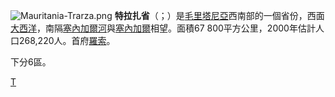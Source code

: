 [[File:Mauritania-Trarza.png|right]]
'''特拉扎省'''（{{lang-ar|'''ولاية الترارزة'''}}；{{lang-fr|'''Trarza'''}}）是[[毛里塔尼亞|毛里塔尼亞]]西南部的一個省份，西面[[大西洋|大西洋]]，南隔[[塞內加爾河|塞內加爾河]]與[[塞內加爾|塞內加爾]]相望。面積67 800平方公里，2000年估計人口268,220人。首府[[羅索|羅索]]。

下分6區。

{{毛里塔尼亚小作品}}
{{茅利塔尼亞行政區劃}}

[[Category:毛里塔尼亞行政區劃|T]]